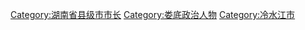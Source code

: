 [[Category:湖南省县级市市长|Category:湖南省县级市市长]]
[[Category:娄底政治人物|Category:娄底政治人物]]
[[Category:冷水江市|Category:冷水江市]]